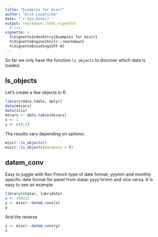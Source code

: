 ```yaml
---
title: "Examples for miscr"
author: "Erik Loualiche"
date: "`r Sys.Date()`"
output: rmarkdown::html_vignette
  # css:
vignette: >
  %\VignetteIndexEntry{Examples for miscr}
  %\VignetteEngine{knitr::rmarkdown}
  %\VignetteEncoding{UTF-8}
---
```


So far we only have the function `ls_objects` to discover which data is loaded.

## ls_objects

Let's create a few objects in R
```r
library(data.table, dplyr)
data(mtcars)
data(iris)
mtcars <- data.table(mtcars)
x <- 1
y <- c(0,1)
```

The results vary depending on options:
```r
miscr::ls_objects()
miscr::ls_objects(database = F)
```

## datem_conv

Easy to juggle with Ken French type of date format, yyymm and monthly specific date format for panel from statar yyyy'm'mm and vice versa. It is easy to see an example
```r
library(statar, lubridate)
x <- 198312
y <- miscr::datem_conv(x)
y
```
And the reverse
```r
z <- miscr::datem_conv(y)
z
```

